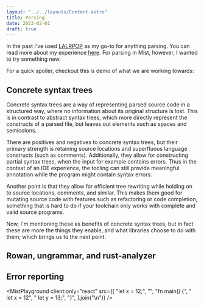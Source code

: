 ```yaml
---
layout: "../../layouts/Content.astro"
title: Parsing
date: 2023-02-01
draft: true
---
```



In the past I've used [LALRPOP](https://github.com/lalrpop/lalrpop/) as my go-to
for anything parsing. You can read more about my experience
[here](/posts/2023-01-31-lalrpop). For parsing in Mist, however, I wanted to try
something new.

For a quick spoiler, checkout this is demo of what we are working towards:

<MistPlayground client:only="react" large src={SAMPLES.euclid} />

## Concrete syntax trees

Concrete syntax trees are a way of representing parsed source code in a
structured way, where no information about its original structure is lost. This
is in contrast to abstract syntax trees, which more directly represent the
constructs of a parsed file, but leaves out elements such as spaces and
semicolons.

There are positives and negatives to concrete syntax trees, but their primary
strength is retaining source locations and superfluous language constructs (such
as comments). Additionally, they allow for constructing partial syntax trees,
when the input for example contains errors. Thus in the context of an IDE
experience, the tooling can still provide meaningful annotation while the
program might contain syntax errors.

Another point is that they allow for efficient tree rewriting while holding on
to source locations, comments, and similar. This makes them good for mutating
source code with features such as refactoring or code completion, something that
is hard to do if your toolchain only works with complete and valid source
programs.

Now, I'm mentioning these as benefits of concrete syntax trees, but in fact
these are more the things they enable, and what libraries choose to do with
them; which brings us to the next point.

## Rowan, ungrammar, and rust-analyzer

## Error reporting

<MistPlayground
  client:only="react"
  src={[
    "let x = 12;",
    "",
    "fn main() {",
    "    let x = 12",
    "    let y = 13;",
    "}",
  ].join("\n")}
/>
